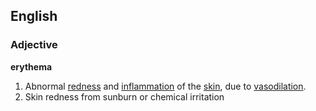 ==English==
===Adjective===
'''erythema'''

#Abnormal [[redness]] and [[inflammation]] of the [[skin]], due to [[vasodilation]].
#Skin redness from sunburn or chemical irritation